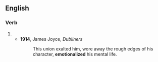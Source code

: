 ==English==

===Verb===
{{head|en|verb form}}

# {{en-past of|emotionalize}}
#* '''1914''', James Joyce, ''Dubliners''
#*: This union exalted him, wore away the rough edges of his character, '''emotionalized''' his mental life.